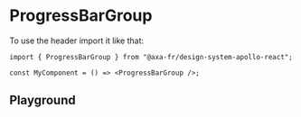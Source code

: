 
<Meta of={ProgressBarGroupStories} name="ItemProgressBar Client" />

# ProgressBarGroup

To use the header import it like that:

```tsx title="test.js"
import { ProgressBarGroup } from "@axa-fr/design-system-apollo-react";

const MyComponent = () => <ProgressBarGroup />;
```

## Playground

<Canvas of={ProgressBarGroupStories.Playground} />

<Controls of={ProgressBarGroupStories.Playground} />
